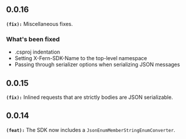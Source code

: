 ## 0.0.16
**`(fix):`** Miscellaneous fixes.

### What's been fixed
- .csproj indentation
- Setting X-Fern-SDK-Name to the top-level namespace
- Passing through serializer options when serializing JSON messages

## 0.0.15
**`(fix):`** Inlined requests that are strictly bodies are JSON serializable.

## 0.0.14
**`(feat):`** The SDK now includes a `JsonEnumMemberStringEnumConverter`.

